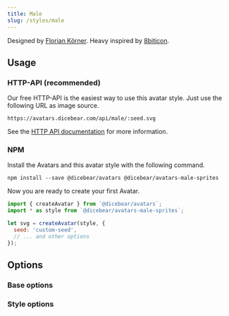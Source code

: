```yaml
---
title: Male
slug: /styles/male
---
```



<Examples style={style} />

Designed by <a href="https://github.com/FlorianKoerner">Florian Körner</a>. Heavy inspired by
[8biticon](https://github.com/matveyco/8biticon).

## Usage

### HTTP-API (recommended)

Our free HTTP-API is the easiest way to use this avatar style. Just use the following URL as image source.

    https://avatars.dicebear.com/api/male/:seed.svg

See the [HTTP API documentation](/docs/http-api) for more information.

### NPM

Install the Avatars and this avatar style with the following command.

    npm install --save @dicebear/avatars @dicebear/avatars-male-sprites

Now you are ready to create your first Avatar.

```js
import { createAvatar } from `@dicebear/avatars`;
import * as style from `@dicebear/avatars-male-sprites`;

let svg = createAvatar(style, {
  seed: 'custom-seed',
  // ... and other options
});
```

## Options

### Base options

<Options schema={coreSchema} />

### Style options

<Options schema={style.schema} />
